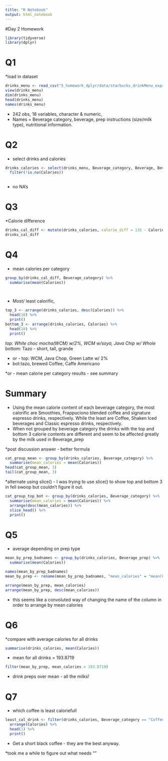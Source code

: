```yaml
---
title: "R Notebook"
output: html_notebook
---
```

#Day 2 Homework

```r
library(tidyverse)
library(dplyr)

```
# Q1
*load in dataset
```r
drinks_menu <- read_csv("5_homework_dplyr/data/starbucks_drinkMenu_expanded.csv")
view(drinks_menu)
dim(drinks_menu)
head(drinks_menu)
names(drinks_menu)
```
* 242 obs, 18 variables, character & numeric, 
* Names = Beverage category, beverage, prep instructions (size/milk type), nutritional information.


# Q2
* select drinks and calories

```r
drinks_calories <- select(drinks_menu, Beverage_category, Beverage, Beverage_prep, Calories) %>% 
  filter(!is.na(Calories))
  

```
* no NA's

# Q3
*Calorie difference
```r
drinks_cal_diff <- mutate(drinks_calories, calorie_diff = 135 - Calories)
drinks_cal_diff
```

# Q4 
* mean calories per category
```r

group_by(drinks_cal_diff, Beverage_category) %>% 
  summarise(mean(Calories)) 

  
```



* Most/ least calorific, 

```r
top_3 <- arrange(drinks_calories, desc(Calories)) %>% 
  head(10) %>% 
  print()
bottom_3 <- arrange(drinks_calories, Calories) %>% 
  head(10) %>% 
  print()

```

*top: White choc mocha(WCM) w/2%, WCM w/soya, Java Chip w/ Whole
*bottom: Tazo - short, tall, grande

* or - top: WCM, Java Chop, Green Latte w/ 2%
* bot:tazo, brewed Coffee, Caffe Americano

*or - mean calorie per category results - see summary

# Summary
* Using the mean calorie content of each beverage category, the most calorific are Smoothies, Frappuciono blended coffee and signature espresso drinks, respectively. While the least are Coffee, Shaken Iced beverages and Classic espresso drinks, respectively. 
* When not grouped by beverage category the drinks with the top and bottom 3 calorie contents are different and seem to be affected greatly by the milk used in Beverage_prep

*post discussion answer - better formula

```r
cat_group_mean <- group_by(drinks_calories, Beverage_category) %>% 
  summarise(mean_calories = mean(Calories))
head(cat_group_mean, 3)
tail(cat_group_mean, 3)
```
*alternate using slice() - I was trying to use slice() to show top and bottom 3 in fell swoop but couldn't figure it out.

```r
cat_group_top_bot <- group_by(drinks_calories, Beverage_category) %>% 
  summarise(mean_calories = mean(Calories)) %>% 
  arrange(desc(mean_calories)) %>% 
  slice_head() %>% 
  print()

```


# Q5 
* average depending on prep type

```r
mean_by_prep_badnames <- group_by(drinks_calories, Beverage_prep) %>% 
  summarise(mean(Calories)) 

names(mean_by_prep_badnames)
mean_by_prep <- rename(mean_by_prep_badnames, "mean_calories" = "mean(Calories)")

arrange(mean_by_prep, mean_calories)
arrange(mean_by_prep, desc(mean_calories))
```

* this seems like a convoluted way of changing the name of the column in order to arrange by mean calories

# Q6
*compare with average calories for all drinks

```r
summarise(drinks_calories, mean(Calories))

```

* mean for all drinks = 193.8719
```r
filter(mean_by_prep, mean_calories > 193.8719)
```

* drink preps over mean - all the milks!

# Q7
* which coffee is least caloriefull

```r
least_cal_drink <- filter(drinks_calories, Beverage_category == "Coffee") %>% 
  arrange(Calories) %>% 
  head(1) %>% 
  print()


```


* Get a short black coffee - they are the best anyway. 

*took me a while to figure out what needs ""